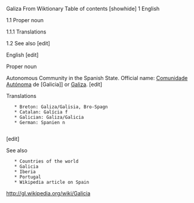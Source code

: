 Galiza
From Wiktionary
Table of contents [showhide]
1 English

1.1 Proper noun

1.1.1 Translations

1.2 See also
[edit]

English
[edit]

Proper noun

Autonomous Community in the Spanish State. Official name: [[Comunidade Autónoma]] de [Galicia]] or [[Galiza]].
[edit]

Translations

    * Breton: Galiza/Galisia, Bro-Spagn
    * Catalan: Galícia f
    * Galician: Galiza/Galicia
    * German: Spanien n
    
[edit]

See also

    * Countries of the world
    * Galicia
    * Iberia
    * Portugal
    * Wikipedia article on Spain

[[http://gl.wikipedia.org/wiki/Galicia]]
